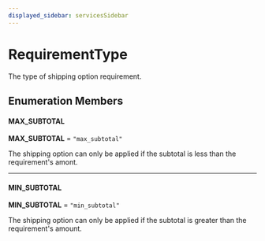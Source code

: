 ```yaml
---
displayed_sidebar: servicesSidebar
---
```



# RequirementType

The type of shipping option requirement.

## Enumeration Members

#### MAX\_SUBTOTAL

 **MAX\_SUBTOTAL** = `"max_subtotal"`

The shipping option can only be applied if the subtotal is less than the requirement's amont.

___

#### MIN\_SUBTOTAL

 **MIN\_SUBTOTAL** = `"min_subtotal"`

The shipping option can only be applied if the subtotal is greater than the requirement's amount.
